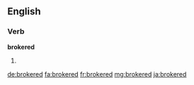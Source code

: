 ==English==

===Verb===
'''brokered'''

# {{past of|broker}}

[[de:brokered]]
[[fa:brokered]]
[[fr:brokered]]
[[mg:brokered]]
[[ja:brokered]]